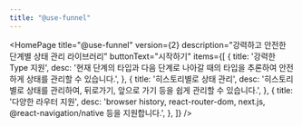 ```yaml
---
title: "@use-funnel"
---
```



<HomePage
  title="@use-funnel"
  version={2}
  description="강력하고 안전한 단계별 상태 관리 라이브러리"
  buttonText="시작하기"
  items={[
    {
      title: '강력한 Type 지원',
      desc: '현재 단계의 타입과 다음 단계로 나아갈 때의 타입을 추론하여 안전하게 상태를 관리할 수 있습니다.',
    },
    {
      title: '히스토리별로 상태 관리',
      desc: '히스토리 별로 상태를 관리하여, 뒤로가기, 앞으로 가기 등을 쉽게 관리할 수 있습니다.',
    },
    {
      title: '다양한 라우터 지원',
      desc: 'browser history, react-router-dom, next.js, @react-navigation/native 등을 지원합니다.',
    },
  ]}
/>